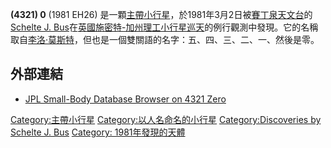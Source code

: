 {{Infobox planet 
| minorplanet = yes 
| width = 25em 
| bgcolour = #FFFFC0 
| apsis = 
| name = 0 (Zero)
| symbol = 
| image = 
| caption = 
| discovery = yes 
| discovery_ref = 
| discoverer = [[Schelte_J._Bus|Schelte J. Bus]]
| discovery_site = [[賽丁泉天文台|賽丁泉天文台]]
| discovered = 1981年3月2日
| designations = yes
| mp_name = 4321
| alt_names = 1981 EH26
| mp_category = 
| orbit_ref = 
| epoch = 2008年5月14日
| aphelion = 3.9386103
| perihelion = 2.1835337
| semimajor = 
| eccentricity = 0.2866768
| period = 1956.1797266
| avg_speed = 
| inclination = 2.40972
| asc_node = 135.19206
| mean_anomaly = 163.75698
| arg_peri = 245.04424
| satellites = 
| physical_characteristics = yes 
| dimensions = 
| mass = 
| density = 
| surface_grav = 
| escape_velocity = 
| sidereal_day = 
| axial_tilt = 
| pole_ecliptic_lat = 
| pole_ecliptic_lon = 
| albedo = 
| temperatures= 
| temp_name1 = 
| mean_temp_1 = 
| max_temp_1 = 
| temp_name2 = 
| max_temp_2 = 
| spectral_type = 
| abs_magnitude = 12.9
}}
'''(4321) 0''' (1981 EH26) 是一顆[[小行星帶|主帶]][[小行星|小行星]]，於1981年3月2日被[[賽丁泉天文台|賽丁泉天文台]]的[[Schelte_J._Bus|Schelte J. Bus]]在[[英國施密特-加州理工小行星巡天|英國施密特-加州理工小行星巡天]]的例行觀測中發現。它的名稱取自[[李洛·莫斯特|李洛·莫斯特]]，但也是一個雙關語的名字：五、四、三、二、一、然後是零。

== 外部連結 ==
* [http://ssd.jpl.nasa.gov/sbdb.cgi?sstr=4321+Zero JPL Small-Body Database Browser on 4321 Zero] {{Wayback|url=http://ssd.jpl.nasa.gov/sbdb.cgi?sstr=4321+Zero |date=20210519005514 }}

{{Reflist}}

{{Minor planets navigator|4320 Jarosewich|4322 Billjackson}}
{{小天體}}

{{DEFAULTSORT:Zero}}
[[Category:主帶小行星|Category:主帶小行星]]
[[Category:以人名命名的小行星|Category:以人名命名的小行星]]
[[Category:Discoveries_by_Schelte_J._Bus|Category:Discoveries by Schelte J. Bus]]
[[Category:_1981年發現的天體|Category: 1981年發現的天體]]

{{beltasteroid-stub}}